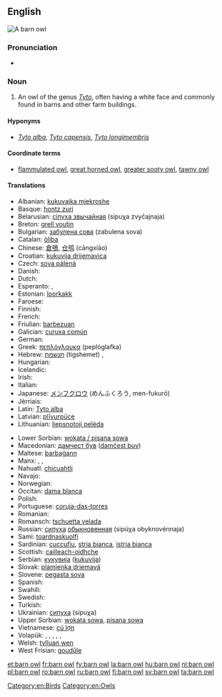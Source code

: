 ==English==
[[Image:Schleiereule fws.jpg|thumb|A barn owl]]
{{wikipedia}}
{{wikispecies|Tyto}}
===Pronunciation===
* {{IPA|/ˈbɑɽn ɑʊl/}}

===Noun===
{{en-noun|head=[[barn]] [[owl]]}}

# An owl of the genus ''[[Tyto]]'', often having a white face and commonly found in barns and other farm buildings.

====Hyponyms====
* {{sense|owl living in farm buildings}} ''[[Tyto alba]]'', ''[[Tyto capensis]]'', ''[[Tyto longimembris]]''

====Coordinate terms====
* {{sense|owl living in farm buildings}} [[flammulated owl]], [[great horned owl]], [[greater sooty owl]], [[tawny owl]]

====Translations====
{{trans-top|An owl of the genus ''Tyto''}}
* Albanian: [[kukuvajka mjekroshe]]
* Basque: [[hontz zuri]]
* Belarusian: [[сіпуха звычайная]] (sipuχa zvyčajnaja) {{f}}
* Breton: [[grell voutin]]
* Bulgarian: [[забулена сова]] (zabulena sova) {{f}}
* Catalan: [[òliba]]
* Chinese: [[倉鴞]], [[仓鸮]] (cāngxiāo)
* Croatian: [[kukuvija drijemavica]]
* Czech: [[sova pálená]] {{f}}
* Danish: {{t-|da|slørugle}}
* Dutch: {{t+|nl|kerkuil|m}}
* Esperanto: {{t-|eo|turstrigo}}, {{t-|eo|blanka strigo}}
* Estonian: [[loorkakk]]
* Faroese: {{t-|fo|hjartaugla}}
* Finnish: {{t+|fi|tornipöllö}}
* French: {{t+|fr|chouette effraie|f}}
* Friulian: [[barbezuan]]
* Galician: [[curuxa común]]
* German: {{t+|de|Schleiereule|f}}
* Greek: [[πεπλόγλαυκα]] (peplóglafka) {{f}}
* Hebrew: [[תנשמת]] (tigshemet) {{f}}, {{t+|he|תנשמת|tr=tinshemet|sc=Hebr}}
* Hungarian: {{t+|hu|gyöngybagoly}}
* Icelandic: {{t-|is|turnugla}}
* Irish: {{t-|ga|scréachóg reilige}}
* Italian: {{t+|it|barbagianni}}
* Japanese: [[メンフクロウ]] (めんふくろう, men-fukurō)<!-- [[面梟]] not sure about kanji - kana is the usual way to write it -->
* Jèrriais: {{tø|roa-jer|blianc cahouain}}
* Latin: [[Tyto alba]] '' ''
* Latvian: [[plīvurpūce]]
* Lithuanian: [[liepsnotoji pelėda]]
{{trans-mid}}
* Lower Sorbian: [[wokata / pisana sowa]]
* Macedonian: [[дамчест був]] ([[damčest buv]])
* Maltese: [[barbaġann]]
* Manx: {{t-|gv|hullad soailt|f}}, {{t-|gv|hullad vane|f}}, {{t-|gv|caillagh oie|f}}
* Nahuatl: [[chicuahtli]]
* Navajo: {{tø|nv|biniiʼłigaii}}
* Norwegian: {{t-|no|tårnugle}}
* Occitan: [[dama blanca]]
* Polish: {{t-|pl|płomykówka}}
* Portuguese: [[coruja-das-torres]] {{f}}
* Romanian: {{t+|ro|strigă}}
* Romansch: [[tschuetta velada]]
* Russian: [[сипуха]] [[обыкновенный|обыкновенная]] (sipúχa obyknovénnaja) {{f}}
* Sami: [[toardnaskuolfi]]
* Sardinian: [[cuccufiu]], [[stria bianca]], [[istria bianca]]
* Scottish: [[cailleach-oidhche]]
* Serbian: [[кукувиjа]] ([[kukuvija]])
* Slovak: [[plamienka driemavá]]
* Slovene: [[pegasta sova]]
* Spanish: {{t+|es|lechuza|f}}
* Swahili: {{t+|sw|bundi}}
* Swedish: {{t+|sv|tornuggla}}
* Turkish: {{t+|tr|peçeli baykuş}}
* Ukrainian: [[сипуха]] (sipuχa) {{f}}
* Upper Sorbian: [[wokata sowa]], [[pisana sowa]]
* Vietnamese: [[cú lợn]]
* Volapük: {{qualifier|♂♀}} {{t-|vo|glügastrig}}, {{qualifier|♂}} {{t-|vo|glügahistrig}}, {{qualifier|♀}} {{t-|vo|glügajistrig}}, {{qualifier|♂♀}} {{t-|vo|glügastrigül}}, {{qualifier|♂}} {{t-|vo|glügahistrigül}}, {{qualifier|♀}} {{t-|vo|glügajistrigül}}
* Welsh: [[tylluan wen]]
* West Frisian: [[goudûle]]
{{trans-bottom}}

[[Category:en:Birds]]
[[Category:en:Owls]]

[[et:barn owl]]
[[fr:barn owl]]
[[fy:barn owl]]
[[la:barn owl]]
[[hu:barn owl]]
[[nl:barn owl]]
[[pl:barn owl]]
[[ro:barn owl]]
[[ru:barn owl]]
[[fi:barn owl]]
[[sv:barn owl]]
[[ta:barn owl]]